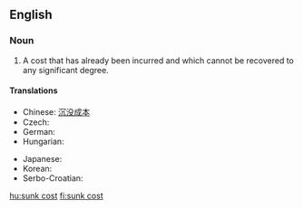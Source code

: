 ==English==
{{wikipedia|sunk cost}}

===Noun===
{{en-noun|head=[[sunk]] [[cost]]}}

# {{label|en|economics}} A cost that has already been incurred and which cannot be recovered to any significant degree.

====Translations====
{{trans-top|already incurred costs}}
* Chinese: [[沉没成本]]
* Czech: {{t|cs|utopené náklady|m-p}}
* German: {{t|de|versunkene Kosten|p}}
* Hungarian: {{t+|hu|elsüllyedt költség}}
{{trans-mid}}
* Japanese: {{t|ja|埋没費用}}
* Korean: {{t|ko|매몰비용|tr=maemolbiyong}}
* Serbo-Croatian: {{t|sh|nepovratan trošak}}
{{trans-bottom}}

[[hu:sunk cost]]
[[fi:sunk cost]]